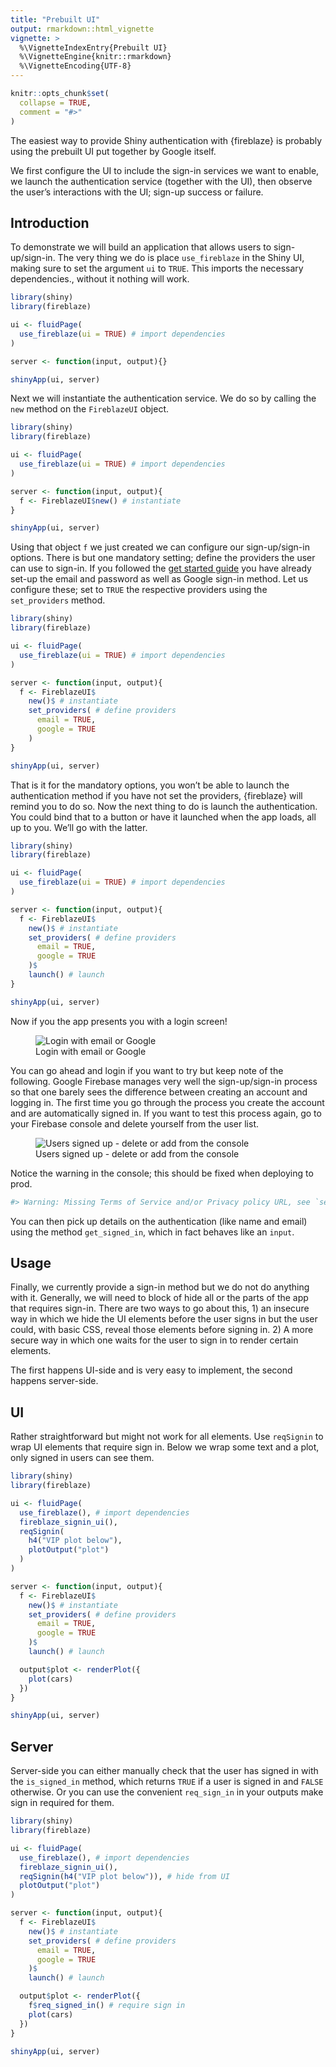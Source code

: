 ```yaml
---
title: "Prebuilt UI"
output: rmarkdown::html_vignette
vignette: >
  %\VignetteIndexEntry{Prebuilt UI}
  %\VignetteEngine{knitr::rmarkdown}
  %\VignetteEncoding{UTF-8}
---
```


```r
knitr::opts_chunk$set(
  collapse = TRUE,
  comment = "#>"
)
```

The easiest way to provide Shiny authentication with {fireblaze} is probably using the prebuilt UI put together by Google itself.

We first configure the UI to include the sign-in services we want to enable, we launch the authentication service (together with the UI), then observe the user's interactions with the UI; sign-up success or failure.

## Introduction

To demonstrate we will build an application that allows users to sign-up/sign-in. The very thing we do is place `use_fireblaze` in the Shiny UI, making sure to set the argument `ui` to `TRUE`. This imports the necessary dependencies., without it nothing will work.

```r
library(shiny)
library(fireblaze)

ui <- fluidPage(
  use_fireblaze(ui = TRUE) # import dependencies
)

server <- function(input, output){}

shinyApp(ui, server)
```

Next we will instantiate the authentication service. We do so by calling the `new` method on the `FireblazeUI` object.

```r
library(shiny)
library(fireblaze)

ui <- fluidPage(
  use_fireblaze(ui = TRUE) # import dependencies
)

server <- function(input, output){
  f <- FireblazeUI$new() # instantiate
}

shinyApp(ui, server)
```

Using that object `f` we just created we can configure our sign-up/sign-in options. There is but one mandatory setting; define the providers the user can use to sign-in. If you followed the [get started guide](get-started.html) you have already set-up the email and password as well as Google sign-in method. Let us configure these; set to `TRUE` the respective providers using the `set_providers` method.

```r
library(shiny)
library(fireblaze)

ui <- fluidPage(
  use_fireblaze(ui = TRUE) # import dependencies
)

server <- function(input, output){
  f <- FireblazeUI$
    new()$ # instantiate
    set_providers( # define providers
      email = TRUE, 
      google = TRUE
    )
}

shinyApp(ui, server)
```

That is it for the mandatory options, you won't be able to launch the authentication method if you have not set the providers, {fireblaze} will remind you to do so. Now the next thing to do is launch the authentication. You could bind that to a button or have it launched when the app loads, all up to you. We'll go with the latter.

```r
library(shiny)
library(fireblaze)

ui <- fluidPage(
  use_fireblaze(ui = TRUE) # import dependencies
)

server <- function(input, output){
  f <- FireblazeUI$
    new()$ # instantiate
    set_providers( # define providers
      email = TRUE, 
      google = TRUE
    )$
    launch() # launch
}

shinyApp(ui, server)
```
Now if you the app presents you with a login screen! 

![Login with email or Google](ui_simple.png)

You can go ahead and login if you want to try but keep note of the following. Google Firebase manages very well the sign-up/sign-in process so that one barely sees the difference between creating an account and logging in. The first time you go through the process you create the account and are automatically signed in. If you want to test this process again, go to your Firebase console and delete yourself from the user list. 

![Users signed up - delete or add from the console](fireblaze_users.png)

Notice the warning in the console; this should be fixed when deploying to prod.

```r
#> Warning: Missing Terms of Service and/or Privacy policy URL, see `set_tos_url` and `set_privacy_policy_url` methods
```

You can then pick up details on the authentication (like name and email) using the method `get_signed_in`, which in fact behaves like an `input`.

## Usage

Finally, we currently provide a sign-in method but we do not do anything with it. Generally, we will need to block of hide all or the parts of the app that requires sign-in. There are two ways to go about this, 1) an insecure way in which we hide the UI elements before the user signs in but the user could, with basic CSS, reveal those elements before signing in. 2) A more secure way in which one waits for the user to sign in to render certain elements.

The first happens UI-side and is very easy to implement, the second happens server-side.

## UI

Rather straightforward but might not work for all elements. Use `reqSignin` to wrap UI elements that require sign in. Below we wrap some text and a plot, only signed in users can see them.

```r
library(shiny)
library(fireblaze)

ui <- fluidPage(
  use_fireblaze(), # import dependencies
  fireblaze_signin_ui(),
  reqSignin(
    h4("VIP plot below"),
    plotOutput("plot")
  )
)

server <- function(input, output){
  f <- FireblazeUI$
    new()$ # instantiate
    set_providers( # define providers
      email = TRUE, 
      google = TRUE
    )$
    launch() # launch

  output$plot <- renderPlot({
    plot(cars)
  })
}

shinyApp(ui, server)
```

## Server

Server-side you can either manually check that the user has signed in with the `is_signed_in` method, which returns `TRUE` if a user is signed in and `FALSE` otherwise. Or you can use the convenient `req_sign_in` in your outputs make sign in required for them.

```r
library(shiny)
library(fireblaze)

ui <- fluidPage(
  use_fireblaze(), # import dependencies
  fireblaze_signin_ui(),
  reqSignin(h4("VIP plot below")), # hide from UI
  plotOutput("plot")
)

server <- function(input, output){
  f <- FireblazeUI$
    new()$ # instantiate
    set_providers( # define providers
      email = TRUE, 
      google = TRUE
    )$
    launch() # launch

  output$plot <- renderPlot({
    f$req_signed_in() # require sign in
    plot(cars)
  })
}

shinyApp(ui, server)
```
